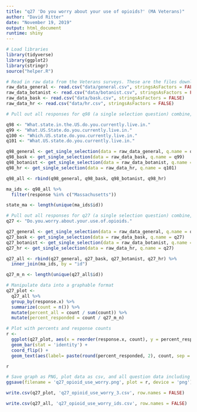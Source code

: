 ```yaml
---
title: "q27 'Do you worry about your use of opioids?' (MA Veterans)"
author: "David Ritter"
date: "November 19, 2019"
output: html_document
runtime: shiny
---
```


```r
# Load libraries
library(tidyverse)
library(ggplot2)
library(stringr)
source("helper.R")
```

```r
# Read in raw data from the Veterans surveys. These are the files downloaded from survey monkey saved as a .csv
raw_data_general <- read.csv("data/general.csv", stringsAsFactors = FALSE)
raw_data_botanist <- read.csv("data/botanist.csv", stringsAsFactors = FALSE)
raw_data_bask <- read.csv("data/bask.csv", stringsAsFactors = FALSE)
raw_data_hr <- read.csv("data/hr.csv", stringsAsFactors = FALSE)
```

```r
# Pull out all responses for q98 (a single selection question) combine, then determine 'question n' (subsequent q are labeled for convenience, do not respond to survey q#)

q98 <- "What.state.in.the.US.do.you.currently.live.in."
q99 <- "What.US.State.do.you.currently.live.in."
q100 <- "Which.US.state.do.you.currently.live.in."
q101 <- "What.US.state.do.you.currently.live.in."

q98_general <- get_single_selection(data = raw_data_general, q.name = q98)
q98_bask <- get_single_selection(data = raw_data_bask, q.name = q99)
q98_botanist <- get_single_selection(data = raw_data_botanist, q.name = q100)
q98_hr <- get_single_selection(data = raw_data_hr, q.name = q101)

q98_all <- rbind(q98_general, q98_bask, q98_botanist, q98_hr)

ma_ids <- q98_all %>% 
  filter(response %in% c("Massachusetts"))

state_ma <- length(unique(ma_ids$id))
```

```r
# Pull out all responses for q27 (a single selection question) combine, then determine 'question n'
q27 <- "Do.you.worry.about.your.use.of.opioids."

q27_general <- get_single_selection(data = raw_data_general, q.name = q27)
q27_bask <- get_single_selection(data = raw_data_bask, q.name = q27)
q27_botanist <- get_single_selection(data = raw_data_botanist, q.name = q27)
q27_hr <- get_single_selection(data = raw_data_hr, q.name = q27)

q27_all <- rbind(q27_general, q27_bask, q27_botanist, q27_hr) %>%
  inner_join(ma_ids, by = "id")

q27_m_n <- length(unique(q27_all$id))
```

```r
# Manipulate data into a graphable format
q27_plot <- 
  q27_all %>%
  group_by(response.x) %>%
  summarize(count = n()) %>%
  mutate(percent_all = count / sum(count)) %>%
  mutate(percent_responded = count / q27_m_n)
```

```r
# Plot with percents and response counts
r <- 
  ggplot(q27_plot, aes(x = reorder(response.x, count), y = percent_responded)) +
  geom_bar(stat = 'identity') +
  coord_flip() +
  geom_text(aes(label= paste(round(percent_responded, 2), count, sep = "***")))

r
```

```r
# Save graph as PNG, plot data as csv, and all question data including response IDs as csv (save question n and N at end of plot file as "_x.x")
ggsave(filename = 'q27_opioid_use_worry.png', plot = r, device = 'png')

write.csv(q27_plot, 'q27_opioid_use_worry_3.csv', row.names = FALSE)

write.csv(q27_all, 'q27_opioid_use_worry_ids.csv', row.names = FALSE)
```
